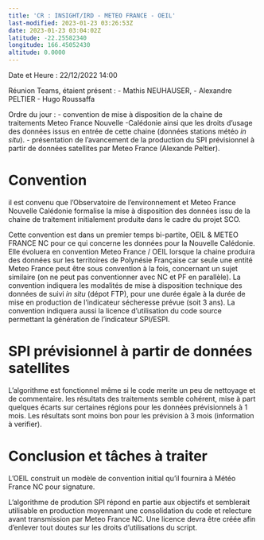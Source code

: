 ```yaml
---
title: 'CR : INSIGHT/IRD - METEO FRANCE - OEIL'
last-modified: 2023-01-23 03:26:53Z
date: 2023-01-23 03:04:02Z
latitude: -22.25582340
longitude: 166.45052430
altitude: 0.0000
---
```


Date et Heure : 22/12/2022 14:00

Réunion Teams, étaient présent :
- Mathis NEUHAUSER,
- Alexandre PELTIER
- Hugo Roussaffa

Ordre du jour :
- convention de mise à disposition de la chaine de traitements Meteo France Nouvelle -Calédonie ainsi que les droits d'usage des données issus en entrée de cette chaine (données stations météo *in situ*).
- présentation de l'avancement de la production du SPI prévisionnel à partir de données satellites par Meteo France (Alexande Peltier).


# Convention

il est convenu que l'Observatoire de l'environnement et Meteo France Nouvelle Calédonie formalise la mise à disposition des données issu de la chaine de traitement initialement produite dans le cadre du projet SCO.

Cette convention est dans un premier temps bi-partite, OEIL & METEO FRANCE NC pour ce qui concerne les données pour la Nouvelle Calédonie. 
Elle évoluera en convention Meteo France / OEIL lorsque la chaine produira des données sur les territoires de Polynésie Française car seule une entité Meteo France peut être sous convention à la fois, concernant un sujet similaire (on ne peut pas conventionner avec NC et PF en parallèle).
La convention indiquera les modalités de mise à disposition technique des données de suivi *in situ* (dépot FTP), pour une durée égale à la durée de mise en production de l'indicateur sécheresse prévue (soit 3 ans).
La convention indiquera aussi la licence d'utilisation du code source permettant la génération de l'indicateur SPI/ESPI.


# SPI prévisionnel à partir de données satellites

L'algorithme est fonctionnel même si le code merite un peu de nettoyage et de commentaire. les résultats des traitements semble cohérent, mise à part quelques  écarts sur certaines régions pour les données prévisionnels à 1 mois. Les résultats sont moins bon pour les prévision à 3 mois (information à verifier). 

# Conclusion et tâches à traiter
L'OEIL construit un modèle de convention initial qu'il fournira à Météo France NC pour signature.

L'algorithme de prodution SPI répond en partie aux objectifs et semblerait utilisable en production moyennant une consolidation du code et relecture avant transmission par Meteo France NC. Une licence devra être créée afin d'enlever tout doutes sur les droits d'utilisations du script.




